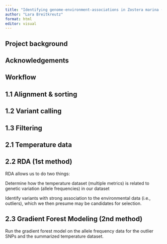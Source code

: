 ```yaml
---
title: "Identifying genome-environment-associations in Zostera marina (eelgrass) using RADseq data"
author: "Lara Breitkreutz"
format: html
editor: visual
---
```


## Project background

## Acknowledgements

## Workflow

## 1.1 Alignment & sorting

## 1.2 Variant calling

## 1.3 Filtering

## 2.1 Temperature data

## 2.2 RDA (1st method)

RDA allows us to do two things:

Determine how the temperature dataset (multiple metrics) is related to genetic variation (allele frequencies) in our dataset

Identify variants with strong association to the environmental data (i.e., outliers), which we then presume may be candidates for selection.

## 2.3 Gradient Forest Modeling (2nd method)

Run the gradient forest model on the allele frequency data for the outlier SNPs and the summarized temperature dataset.


